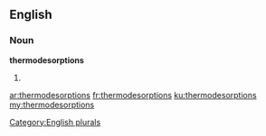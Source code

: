 ==English==

===Noun===
'''thermodesorptions'''

# {{plural of|[[thermodesorption]]}}

[[Category:English plurals]]

[[ar:thermodesorptions]]
[[fr:thermodesorptions]]
[[ku:thermodesorptions]]
[[my:thermodesorptions]]